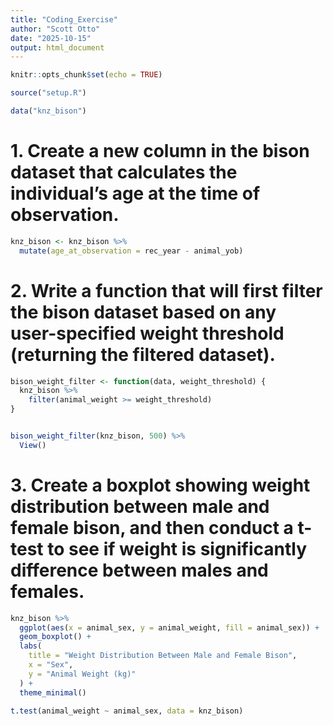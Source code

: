 ```yaml
---
title: "Coding_Exercise"
author: "Scott Otto"
date: "2025-10-15"
output: html_document
---
```


```r
knitr::opts_chunk$set(echo = TRUE)
```

```r
source("setup.R")
```

```r
data("knz_bison")
```

# 1. Create a new column in the bison dataset that calculates the individual’s age at the time of observation.

```r
knz_bison <- knz_bison %>%
  mutate(age_at_observation = rec_year - animal_yob)
```

# 2. Write a function that will first filter the bison dataset based on any user-specified weight threshold (returning the filtered dataset).

```r
bison_weight_filter <- function(data, weight_threshold) {
  knz_bison %>%
    filter(animal_weight >= weight_threshold)
}


bison_weight_filter(knz_bison, 500) %>%
  View()
```

# 3. Create a boxplot showing weight distribution between male and female bison, and then conduct a t-test to see if weight is significantly difference between males and females.

```r
knz_bison %>%
  ggplot(aes(x = animal_sex, y = animal_weight, fill = animal_sex)) +
  geom_boxplot() +
  labs(
    title = "Weight Distribution Between Male and Female Bison",
    x = "Sex",
    y = "Animal Weight (kg)"
  ) +
  theme_minimal()

t.test(animal_weight ~ animal_sex, data = knz_bison)
```


